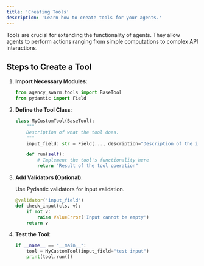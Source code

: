 ```yaml
---
title: 'Creating Tools'
description: 'Learn how to create tools for your agents.'
---
```


Tools are crucial for extending the functionality of agents. They allow agents to perform actions ranging from simple computations to complex API interactions.

## Steps to Create a Tool

1. **Import Necessary Modules**:
   ```python
   from agency_swarm.tools import BaseTool
   from pydantic import Field
   ```

2. **Define the Tool Class**:
   ```python
   class MyCustomTool(BaseTool):
       """
       Description of what the tool does.
       """
       input_field: str = Field(..., description="Description of the input field.")

       def run(self):
           # Implement the tool's functionality here
           return "Result of the tool operation"
   ```

3. **Add Validators (Optional)**:

   Use Pydantic validators for input validation.

   ```python
   @validator('input_field')
   def check_input(cls, v):
       if not v:
           raise ValueError('Input cannot be empty')
       return v
   ```

4. **Test the Tool**:

   ```python
   if __name__ == "__main__":
       tool = MyCustomTool(input_field="test input")
       print(tool.run())
   ```
